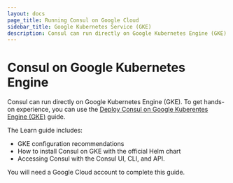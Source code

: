 ```yaml
---
layout: docs
page_title: Running Consul on Google Cloud
sidebar_title: Google Kubernetes Service (GKE)
description: Consul can run directly on Google Kubernetes Engine (GKE).
---
```


# Consul on Google Kubernetes Engine

Consul can run directly on Google Kubernetes Engine (GKE). To get hands-on experience, you can use the [Deploy Consul on Google Kuberentes Engine (GKE)](https://learn.hashicorp.com/consul/kubernetes/google-cloud-k8s?utm_source=consul.io&utm_medium=docs&utm_content=k8s&utm_term=gke) guide.

The Learn guide includes:

- GKE configuration recommendations
- How to install Consul on GKE with the official Helm chart
- Accessing Consul with the Consul UI, CLI, and API.

You will need a Google Cloud account to complete this guide.
